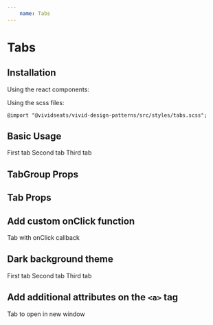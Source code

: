 ```yaml
---
    name: Tabs
---
```



# Tabs
## Installation
Using the react components:


Using the scss files:

    @import "@vividseats/vivid-design-patterns/src/styles/tabs.scss";

## Basic Usage
<Playground>
  <TabGroup>
    <Tab active>First tab</Tab>
    <Tab>Second tab</Tab>
    <Tab>Third tab</Tab>
  </TabGroup>
</Playground>

## TabGroup Props
<PropsTable of={TabGroup}/>

## Tab Props
<PropsTable of={Tab}/>

## Add custom onClick function
<Playground>
  <TabGroup>
    <Tab href="https://www.youtube.com/watch?v=dQw4w9WgXcQ" onClick={function(e) { e.preventDefault(); alert('Helloooo'); }}>Tab with onClick callback</Tab>
  </TabGroup>
</Playground>

## Dark background theme
<Playground>
  <TabGroup dark>
    <Tab>First tab</Tab>
    <Tab active>Second tab</Tab>
    <Tab>Third tab</Tab>
  </TabGroup>
</Playground>

## Add additional attributes on the `<a>` tag
<Playground>
  <TabGroup>
    <Tab href="https://www.youtube.com/watch?v=dQw4w9WgXcQ" target="_blank">Tab to open in new window</Tab>
  </TabGroup>
</Playground>
